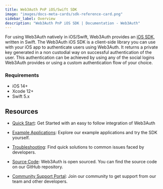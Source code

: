 ```yaml
---
title: Web3Auth PnP iOS/Swift SDK
image: "images/docs-meta-cards/sdk-reference-card.png"
sidebar_label: Overview
description: "Web3Auth PnP iOS SDK | Documentation - Web3Auth"
---
```


For using Web3Auth natively in iOS/Swift, Web3Auth provides an
[iOS SDK](https://github.com/Web3Auth/web3auth-swift-sdk), written in Swift. The Web3Auth iOS SDK is
a client-side library you can use with your iOS app to authenticate users using Web3Auth. It returns
a private key generated in a non custodial way on successful authentication of the user. This
authentication can be achieved by using any of the social logins Web3Auth provides or using a custom
authentication flow of your choice.

### Requirements

- iOS 14+
- Xcode 12+
- Swift 5.x

## Resources

- [Quick Start](/quick-start?product=PNP&sdk=PNP_IOS&framework=IOS&stepIndex=0): Get Started with an
  easy to follow integration of Web3Auth

- [Example Applications](./ios/examples): Explore our example applications and try the SDK yourself.

- [Troubleshooting](/troubleshooting): Find quick solutions to common issues faced by developers.

- [Source Code](https://github.com/Web3Auth/web3auth-swift-sdk): Web3Auth is open sourced. You can
  find the source code on our GitHub repository.

- [Community Support Portal](https://web3auth.io/community/c/help-pnp/pnp-ios/17): Join our
  community to get support from our team and other developers.
